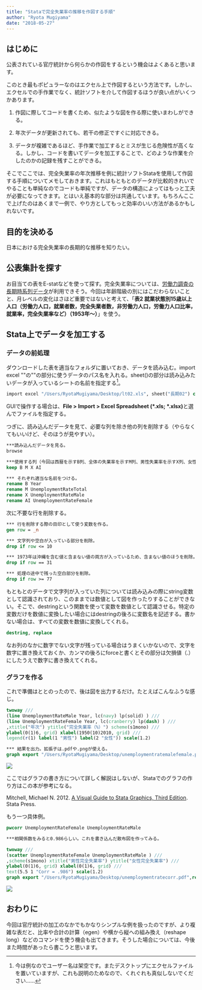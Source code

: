 ```yaml
---
title: "Stataで完全失業率の推移を作図する手順"
author: "Ryota Mugiyama"
date: "2018-05-27"
---
```


## はじめに

公表されている官庁統計から何らかの作図をするという機会はよくあると思います。

このとき最もポピュラーなのはエクセル上で作図するという方法です。しかし、エクセルでの手作業でなく、統計ソフトを介して作図するほうが良い点がいくつかあります。

1.  作図に際してコードを書くため、似たような図を作る際に使いまわしができる。

2.  年次データが更新されても、若干の修正ですぐに対応できる。

3.  データが複雑であるほど、手作業で加工するとミスが生じる危険性が高くなる。しかし、コードを書いてデータを加工することで、どのような作業を介したのかの記録を残すことができる。

そこでここでは、完全失業率の年次推移を例に統計ソフトStataを使用して作図する手順についてメモしておきます。これはもともとのデータが比較的きれいでやることも単純なのでコードも単純ですが、データの構造によってはもっと工夫が必要になってきます。とはいえ基本的な部分は共通しています。もちろんここで上げたのはあくまで一例で、やり方としてもっと効率のいい方法があるかもしれないです。

## 目的を決める

日本における完全失業率の長期的な推移を知りたい。

## 公表集計を探す

お目当ての表をE-statなどを使って探す。完全失業率については、[労働力調査の長期時系列データ](http://www.stat.go.jp/data/roudou/longtime/03roudou.html)が利用できそう。今回は年齢階級の別にはこだわらないことと、月レベルの変化はさほど重要ではないと考えて、「**表2 就業状態別15歳以上人口（労働力人口，就業者数，完全失業者数，非労働力人口，労働力人口比率，就業率，完全失業率など）（1953年〜）**」を使う。

## Stata上でデータを加工する

### データの前処理

ダウンロードした表を適当なフォルダに置いておき、データを読み込む。import excel \"\"の\"\"の部分に使うデータのパス名を入れる。sheet()の部分は読み込みたいデータが入っているシートの名前を指定する[^1]。

[^1]: 今は例なのでユーザー名は架空です。またデスクトップにエクセルファイルを置いていますが、これも説明のためなので、くれぐれも真似しないでください......

``` stata
import excel "/Users/RyotaMugiyama/Desktop/lt02.xls", sheet("長期02") clear
```

GUIで操作する場合は、**File \> Import \> Excel Spreadsheet (\*.xls; \*.xlsx)**と選んでファイルを指定する。

つぎに、読み込んだデータを見て、必要な列を除き他の列を削除する（やらなくてもいいけど、そのほうが見やすい）。

``` stata
***読み込んだデータを見る。
browse

***使用する列（今回は西暦を示すB列、全体の失業率を示すM列、男性失業率を示すX列、女性失業率を示すAI列）のみを残し、他を削除する。
keep B M X AI

*** それぞれ適当な名前をつける。
rename B Year
rename M UnemploymentRateTotal
rename X UnemploymentRateMale
rename AI UnemploymentRateFemale
```

次に不要な行を削除する。

``` stata
*** 行を削除する際の目印として使う変数を作る。
gen row = _n

*** 文字列や空白が入っている部分を削除。
drop if row <= 10

*** 1973年は沖縄を含む値と含まない値の両方が入っているため、含まない値のほうを削除。
drop if row == 31 

*** 処理の途中で残った空白部分を削除。
drop if row >= 77
```

もともとのデータで文字列が入っていた列については読み込みの際にstring変数として認識されており、このままでは数値として図を作ったりすることができない。そこで、destringという関数を使って変数を数値として認識させる。特定の変数だけを数値に変換したい場合にはdestringの後ろに変数名を記述する。書かない場合は、すべての変数を数値に変換してくれる。

``` stata
destring, replace
```

なお列のなかに数字でない文字が残っている場合はうまくいかないので、文字を数字に置き換えておくか、カンマの後ろにforceと書くとその部分は欠損値（.）にしたうえで数字に書き換えてくれる。

### グラフを作る

これで準備はととのったので、後は図を出力するだけ。たとえばこんなふうな感じ。

``` stata
twoway ///
(line UnemploymentRateMale Year, lc(navy) lp(solid) ) ///
(line UnemploymentRateFemale Year, lc(cranberry) lp(dash) ) ///
,xtitle("年次") ytitle("完全失業率（%）") scheme(s1mono) ///
ylabel(0(1)6, grid) xlabel(1950(10)2010, grid) ///
legend(r(1) label(1 "男性") label(2 "女性")) scale(1.2)

*** 結果を出力。拡張子は.pdfや.pngが使える。
graph export "/Users/RyotaMugiyama/Desktop/unemploymentratemalefemale.pdf", replace
```

![](images/unemploymentrate-1024x745.png)

ここではグラフの書き方について詳しく解説はしないが、Stataでのグラフの作り方はこの本が参考になる。

Mitchell, Michael N. 2012. [A Visual Guide to Stata Graphics, Third Edition](http://www.amazon.co.jp/exec/obidos/ASIN/1597181064/ryotamugiyama/ref=nosim/). Stata Press.

もう一つ具体例。

``` stata
pwcorr UnemploymentRateFemale UnemploymentRateMale

***相関係数をみると0.986らしい。これを書き込んだ散布図を作ってみる。

twoway ///
(scatter UnemploymentRateFemale UnemploymentRateMale ) ///
,scheme(s1mono) xtitle("男性完全失業率") ytitle("女性完全失業率") ///
ylabel(0(1)6, grid) xlabel(0(1)6, grid) ///
text(5.5 1 "Corr = .986") scale(1.2) 
graph export "/Users/RyotaMugiyama/Desktop/unemploymentratecorr.pdf",replace
```

![](images/unemploymentratecorr-1024x745.png)

## おわりに

今回は官庁統計の加工のなかでもかなりシンプルな例を扱ったのですが、より複雑な表だと、比率や合計の計算（egen）や横から縦への組み換え（reshape long）などのコマンドを使う機会も出てきます。そうした場合については、今後また時間があったら書こうと思います。
